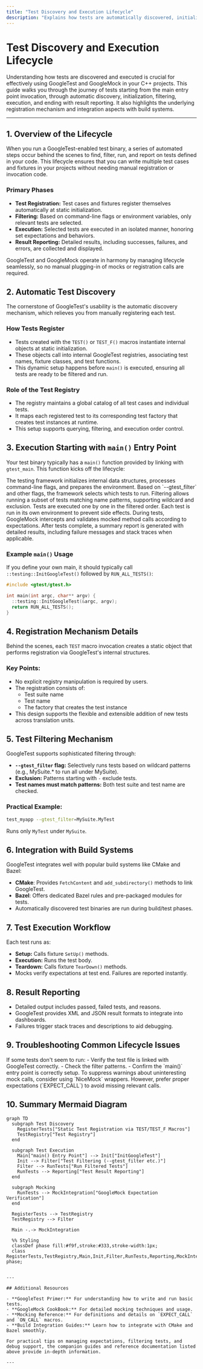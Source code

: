```yaml
---
title: "Test Discovery and Execution Lifecycle"
description: "Explains how tests are automatically discovered, initialized, and executed within GoogleTest and GoogleMock, from main entry point invocation to final result reporting. Highlights the registration mechanism, test filtering, and integration with build systems."
---
```


# Test Discovery and Execution Lifecycle

Understanding how tests are discovered and executed is crucial for effectively using GoogleTest and GoogleMock in your C++ projects. This guide walks you through the journey of tests starting from the main entry point invocation, through automatic discovery, initialization, filtering, execution, and ending with result reporting. It also highlights the underlying registration mechanism and integration aspects with build systems.

---

## 1. Overview of the Lifecycle

When you run a GoogleTest-enabled test binary, a series of automated steps occur behind the scenes to find, filter, run, and report on tests defined in your code. This lifecycle ensures that you can write multiple test cases and fixtures in your projects without needing manual registration or invocation code.

### Primary Phases

- **Test Registration:** Test cases and fixtures register themselves automatically at static initialization.
- **Filtering:** Based on command-line flags or environment variables, only relevant tests are selected.
- **Execution:** Selected tests are executed in an isolated manner, honoring set expectations and behaviors.
- **Result Reporting:** Detailed results, including successes, failures, and errors, are collected and displayed.

<Info>
GoogleTest and GoogleMock operate in harmony by managing lifecycle seamlessly, so no manual plugging-in of mocks or registration calls are required.
</Info>

## 2. Automatic Test Discovery

The cornerstone of GoogleTest's usability is the automatic discovery mechanism, which relieves you from manually registering each test.

### How Tests Register

- Tests created with the `TEST()` or `TEST_F()` macros instantiate internal objects at static initialization.
- These objects call into internal GoogleTest registries, associating test names, fixture classes, and test functions.
- This dynamic setup happens before `main()` is executed, ensuring all tests are ready to be filtered and run.

### Role of the Test Registry

- The registry maintains a global catalog of all test cases and individual tests.
- It maps each registered test to its corresponding test factory that creates test instances at runtime.
- This setup supports querying, filtering, and execution order control.

## 3. Execution Starting with `main()` Entry Point

Your test binary typically has a `main()` function provided by linking with `gtest_main`. This function kicks off the lifecycle:

<Steps>
<Step title="Initialization">
The testing framework initializes internal data structures, processes command-line flags, and prepares the environment.
</Step>
<Step title="Test Filtering">
Based on `--gtest_filter` and other flags, the framework selects which tests to run. Filtering allows running a subset of tests matching name patterns, supporting wildcard and exclusion.
</Step>
<Step title="Test Iteration">
Tests are executed one by one in the filtered order. Each test is run in its own environment to prevent side effects.
</Step>
<Step title="Mock Integration">
During tests, GoogleMock intercepts and validates mocked method calls according to expectations.
</Step>
<Step title="Reporting">
After tests complete, a summary report is generated with detailed results, including failure messages and stack traces when applicable.
</Step>
</Steps>

### Example `main()` Usage

If you define your own main, it should typically call `::testing::InitGoogleTest()` followed by `RUN_ALL_TESTS()`:

```cpp
#include <gtest/gtest.h>

int main(int argc, char** argv) {
  ::testing::InitGoogleTest(&argc, argv);
  return RUN_ALL_TESTS();
}
```

## 4. Registration Mechanism Details

Behind the scenes, each `TEST` macro invocation creates a static object that performs registration via GoogleTest's internal structures.

### Key Points:

- No explicit registry manipulation is required by users.
- The registration consists of:
  - Test suite name
  - Test name
  - The factory that creates the test instance
- This design supports the flexible and extensible addition of new tests across translation units.

## 5. Test Filtering Mechanism

GoogleTest supports sophisticated filtering through:

- **`--gtest_filter` flag:** Selectively runs tests based on wildcard patterns (e.g., MySuite.* to run all under MySuite).
- **Exclusion:** Patterns starting with `-` exclude tests.
- **Test names must match patterns:** Both test suite and test name are checked.

### Practical Example:

```bash
test_myapp --gtest_filter=MySuite.MyTest
```

Runs only `MyTest` under `MySuite`.

## 6. Integration with Build Systems

GoogleTest integrates well with popular build systems like CMake and Bazel:

- **CMake**: Provides `FetchContent` and `add_subdirectory()` methods to link GoogleTest.
- **Bazel**: Offers dedicated Bazel rules and pre-packaged modules for tests.
- Automatically discovered test binaries are run during build/test phases.

## 7. Test Execution Workflow

Each test runs as:

- **Setup:** Calls fixture `SetUp()` methods.
- **Execution:** Runs the test body.
- **Teardown:** Calls fixture `TearDown()` methods.
- Mocks verify expectations at test end. Failures are reported instantly.

## 8. Result Reporting

- Detailed output includes passed, failed tests, and reasons.
- GoogleTest provides XML and JSON result formats to integrate into dashboards.
- Failures trigger stack traces and descriptions to aid debugging.

## 9. Troubleshooting Common Lifecycle Issues

<Tip>
If some tests don't seem to run:
- Verify the test file is linked with GoogleTest correctly.
- Check the filter patterns.
- Confirm the `main()` entry point is correctly setup.
</Tip>

<Note>
To suppress warnings about uninteresting mock calls, consider using `NiceMock` wrappers. However, prefer proper expectations (`EXPECT_CALL`) to avoid missing relevant calls.
</Note>

## 10. Summary Mermaid Diagram

```mermaid
graph TD
  subgraph Test Discovery
    RegisterTests["Static Test Registration via TEST/TEST_F Macros"]
    TestRegistry["Test Registry"]
  end

  subgraph Test Execution
    Main["main() Entry Point"] --> Init["InitGoogleTest"]
    Init --> Filter["Test Filtering (--gtest_filter etc.)"]
    Filter --> RunTests["Run Filtered Tests"]
    RunTests --> Reporting["Test Result Reporting"]
  end

  subgraph Mocking
    RunTests --> MockIntegration["GoogleMock Expectation Verification"]
  end

  RegisterTests --> TestRegistry
  TestRegistry --> Filter

  Main -.-> MockIntegration

  %% Styling
  classDef phase fill:#f9f,stroke:#333,stroke-width:1px;
  class RegisterTests,TestRegistry,Main,Init,Filter,RunTests,Reporting,MockIntegration phase;
```
```

---

## Additional Resources

- **GoogleTest Primer:** For understanding how to write and run basic tests.
- **GoogleMock CookBook:** For detailed mocking techniques and usage.
- **Mocking Reference:** For definitions and details on `EXPECT_CALL` and `ON_CALL` macros.
- **Build Integration Guides:** Learn how to integrate with CMake and Bazel smoothly.

For practical tips on managing expectations, filtering tests, and debug support, the companion guides and reference documentation listed above provide in-depth information.

---